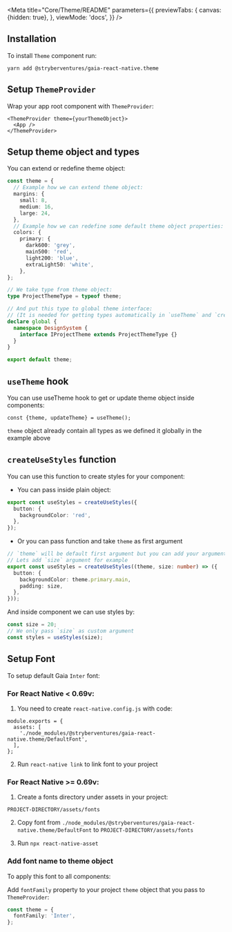 
<Meta title="Core/Theme/README" parameters={{
  previewTabs: {
    canvas: {hidden: true},
  },
  viewMode: 'docs',
}} />

## Installation

To install `Theme` component run:
```shell script
yarn add @stryberventures/gaia-react-native.theme
```

## Setup `ThemeProvider`

Wrap your app root component with `ThemeProvider`:

```tsx
<ThemeProvider theme={yourThemeObject}>
  <App />
</ThemeProvider>
```

## Setup theme object and types

You can extend or redefine theme object:
```typescript
const theme = {
  // Example how we can extend theme object:
  margins: {
    small: 8,
    medium: 16,
    large: 24,
  },
  // Example how we can redefine some default theme object properties:
  colors: {
    primary: {
      dark600: 'grey',
      main500: 'red',
      light200: 'blue',
      extraLight50: 'white',
    },
};

// We take type from theme object:
type ProjectThemeType = typeof theme;

// And put this type to global theme interface:
// (It is needed for getting types automatically in `useTheme` and `createUseStyles`)
declare global {
  namespace DesignSystem {
    interface IProjectTheme extends ProjectThemeType {}
  }
}

export default theme;
```

## `useTheme` hook

You can use useTheme hook to get or update theme object inside components:

```tsx
const {theme, updateTheme} = useTheme();
```

`theme` object already contain all types as we defined it globally in the example above

## `createUseStyles` function

You can use this function to create styles for your component:

* You can pass inside plain object:

```typescript
export const useStyles = createUseStyles({
  button: {
    backgroundColor: 'red',
  },
});
```

* Or you can pass function and take `theme` as first argument

```typescript
// `theme` will be default first argument but you can add your arguments as well
// Lets add `size` argument for example
export const useStyles = createUseStyles((theme, size: number) => ({
  button: {
    backgroundColor: theme.primary.main,
    padding: size,
  },
}));
```

And inside component we can use styles by:

```typescript
const size = 20;
// We only pass `size` as custom argument
const styles = useStyles(size);
```

## Setup Font

To setup default Gaia `Inter` font:

### For React Native < 0.69v:

1. You need to create `react-native.config.js` with code:

```
module.exports = {
  assets: [
    './node_modules/@stryberventures/gaia-react-native.theme/DefaultFont',
  ],
};
```

2. Run `react-native link` to link font to your project

### For React Native >= 0.69v:

1. Create a fonts directory under assets in your project:

```
PROJECT-DIRECTORY/assets/fonts
```

2. Copy font from `./node_modules/@stryberventures/gaia-react-native.theme/DefaultFont` to `PROJECT-DIRECTORY/assets/fonts`

3. Run `npx react-native-asset`

### Add font name to theme object

To apply this font to all components:

Add `fontFamily` property to your project `theme` object that you pass to `ThemeProvider`:

```ts
const theme = {
  fontFamily: 'Inter',
};
```
